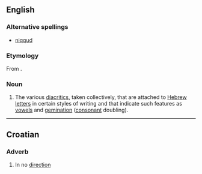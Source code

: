 ==English==

===Alternative spellings===
* [[niqqud]]

===Etymology===
From {{He.}} {{term|ניקוד|נִקּוּד|dotting, endotment|tr=niqqúdh|sc=Hebr}}.

===Noun===
{{en-noun|-}}

# The various [[diacritic]]s, taken collectively, that are attached to [[Hebrew]] [[letters]] in certain styles of writing and that indicate such features as [[vowel]]s and [[gemination]] ([[consonant]] doubling).

----

==Croatian==

===Adverb===
{{infl|hr|adverb}}

# In no [[direction]]
